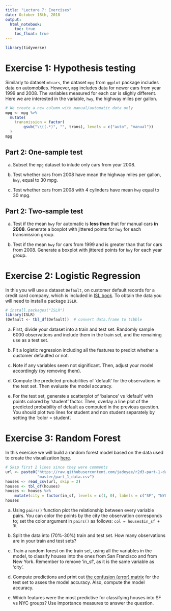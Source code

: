 ```yaml
---
title: "Lecture 7: Exercises"
date: October 18th, 2018
output: 
  html_notebook:
    toc: true
    toc_float: true
---
```


```r
library(tidyverse)
```


# Exercise 1: Hypothesis testing

Similarly to dataset `mtcars`, the dataset `mpg` from `ggplot` package 
includes data on automobiles. However, `mpg` includes data for newer
cars from year 1999 and 2008. The variables measured for each car is slighly 
different. Here we are interested in the variable, `hwy`, the highway miles per 
gallon.


```r
# We create a new culumn with manual/automatic data only
mpg <- mpg %>% 
  mutate(
    transmission = factor(
        gsub("\\((.*)", "", trans), levels = c("auto", "manual"))
  )
mpg
```

## Part 2: One-sample test

a. Subset the `mpg` dataset to inlude only cars from  year 2008.


b. Test whether cars from 2008 have mean the highway miles per gallon, `hwy`, 
equal to 30 mpg.


c. Test whether cars from 2008 with 4 cylinders have mean `hwy` equal to 30 mpg.


## Part 2: Two-sample test

a. Test if the mean `hwy` for automatic is **less than** that for manual cars
**in 2008**. Generate a boxplot with jittered points for `hwy` for each 
transmission group.


b. Test if the mean `hwy` for cars from 1999 and is greater than that for
cars from 2008. Generate a boxplot with jittered points
for `hwy` for each year group.


# Exercise 2: Logistic Regression

In this you will use a dataset `Default`, on customer default records for 
a credit card company, which is included in [ISL book](www.statlearning.com). 
To obtain the data you will need to install a package `ISLR`.

```r
# install.packages("ISLR")
library(ISLR)
(Default <- tbl_df(Default))  # convert data.frame to tibble
```

a. First, divide your dataset into a train and test set. Randomly sample
6000 observations and include them in the train set, and the remaining use
as a test set.


b. Fit a logistic regression including all the features to predict
whether a customer defaulted or not.


c. Note if any variables seem not significant. Then, adjust your model
accordingly (by removing them).


d. Compute the predicted probabilities of 'default' for the observations
in the test set. Then evaluate the model accuracy.

d. For the test set, generate a scatterplot of 'balance' vs 'default' 
with points colored by 'student' factor. Then, overlay a line plot 
of the predicted probability of default as computed in the previous question.
You should plot two lines for student and non student separately by setting 
the 'color = student'.



# Exercise 3: Random Forest

In this exercise we will build a random forest model based
on the data used to create the visualization [here](http://www.r2d3.us/visual-intro-to-machine-learning-part-1/).

```r
# Skip first 2 lines since they were comments
url <- paste0("https://raw.githubusercontent.com/jadeyee/r2d3-part-1-data/",
              "master/part_1_data.csv")
houses <- read_csv(url, skip = 2)
houses <- tbl_df(houses)
houses <- houses %>%
    mutate(city = factor(in_sf, levels = c(1, 0), labels = c("SF", "NYC")))
houses 
```

a. Using `pairs()` function plot the relationship between every variable pairs.
You can color the points by the city the observation corresponds to; set the color argument 
in `pairs()` as follows: `col = houses$in_sf + 3L` 


b. Split the data into (70%-30%) train and test set.
How many observations are in your train and test sets?


c. Train a random forest on the train set, using all the variables in the model,
to classify houses into the ones from San Francisco and from New York.
Remember to remove 'in_sf', as it is the same variable as 'city'. 


d. Compute predictions and print out 
[the confusion (error) matrix](https://en.wikipedia.org/wiki/Confusion_matrix)
for the test set to asses the model accuracy. Also, compute the model 
accuracy.


e. Which features were the most predictive for classifying houses into SF vs NYC groups?
Use importance measures to answer the question.








